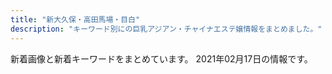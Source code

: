 ```yaml
---
title: "新大久保・高田馬場・目白"
description: "キーワード別にの巨乳アジアン・チャイナエステ嬢情報をまとめました。"
---
```


新着画像と新着キーワードをまとめています。
2021年02月17日の情報です。

<DmmAffiliateIns />
<KeywordTable
  shops={
    [
    {
        "station": "JR\u9ad8\u7530\u99ac\u5834\u99c5",
        "name": "Angel",
        "img_links": [
            "https://angel.abnavi.info/images/nbj3.jpg",
            "https://angel.abnavi.info/images/nbj1.jpg",
            "https://angel.abnavi.info/images/s_staff.jpg",
            "https://angel.abnavi.info/images/room4.jpg",
            "https://angel.abnavi.info/photos/sites/7/2020/07/2020073005202048.jpg",
            "https://angel.abnavi.info/photos/sites/7/2020/09/2020092301333424.jpg",
            "https://angel.abnavi.info/images/room2.jpg",
            "https://angel.abnavi.info/images/room3.jpg",
            "https://angel.abnavi.info/images/top.jpg",
            "https://angel.abnavi.info/photos/sites/7/2020/10/2020101305350920.jpg",
            "https://angel.abnavi.info/photos/sites/7/2020/07/2020073005201940.jpg",
            "https://angel.abnavi.info/images/end.png",
            "https://angel.abnavi.info/images/room1.jpg",
            "https://angel.abnavi.info/photos/sites/7/2020/11/2020110606371089.jpg",
            "https://angel.abnavi.info/photos/sites/7/2020/07/2020073006120917.jpg",
            "https://angel.abnavi.info/images/s_news.png",
            "https://angel.abnavi.info/images/news_bj3.jpg"
        ],
        "url": "https://angel.abnavi.info/",
        "keywords": {
            "86": 4,
            "87": 1,
            "C": 14,
            "D": 5,
            "85": 1
        }
    },
    {
        "url": "http://www.china-es.info/",
        "img_links": [
            "http://www.china-es.info/images/news.jpg",
            "http://www.china-es.info/images/mobile.jpg",
            "http://www.china-es.info/images/sys1.jpg",
            "http://www.china-es.info/img/ringo1.jpg",
            "http://www.china-es.info/img/nana2.jpg",
            "http://www.china-es.info/images/int2.jpg",
            "http://www.china-es.info/images/rec1.jpg",
            "http://www.china-es.info/images/menu/interior.jpg",
            "http://www.china-es.info/images/head.jpg",
            "http://www.china-es.info/images/int3.jpg",
            "http://www.china-es.info/images/top.jpg",
            "http://www.china-es.info/img/nana1.jpg",
            "http://www.china-es.info/images/sys3.jpg",
            "http://www.china-es.info/images/interior_t.jpg",
            "http://www.china-es.info/images/rec2.jpg",
            "http://www.china-es.info/images/menu/top.jpg",
            "http://www.china-es.info/images/staff_t.jpg",
            "http://www.china-es.info/images/int1.jpg",
            "http://www.china-es.info/images/int4.jpg",
            "http://www.china-es.info/img/hibiki1.jpg",
            "http://www.china-es.info/images/menu/staff.jpg",
            "http://www.china-es.info/images/sys2.jpg"
        ],
        "station": "JR\u9ad8\u7530\u99ac\u5834\u99c5\u65e9\u7a32\u7530\u53e3",
        "keywords": {},
        "name": "Honey At Home \u30cf\u30cb\u30fc\u30a2\u30c3\u30c8\u30db\u30fc\u30e0"
    },
    {
        "url": "http://www.harunoyume.com/",
        "name": "\u6625\u306e\u5922",
        "station": "JR\u65b0\u5927\u4e45\u4fdd\u99c5",
        "img_links": [
            "http://www.harunoyume.com/images/campaign.jpg",
            "http://www.harunoyume.com/images/service-image.jpg",
            "http://www.harunoyume.com/images/discount.jpg",
            "http://www.harunoyume.com/images/covergirl.jpg"
        ],
        "keywords": {}
    },
    {
        "station": "JR\u5927\u4e45\u4fdd\u99c5\u5357\u53e3",
        "img_links": [
            "http://milk.tyo.cm/photos/sites/72/2020/06/2020061206443832.jpg",
            "http://milk.tyo.cm/photos/sites/72/2020/06/2020061206444417.jpg",
            "http://milk.tyo.cm/images/sp_tit_pick.png",
            "http://milk.tyo.cm/photos/sites/72/2021/02/2021021003450576.jpg",
            "http://milk.tyo.cm/images/room1_l.jpg",
            "http://milk.tyo.cm/images/img_service01.jpg",
            "http://milk.tyo.cm/photos/sites/72/2021/02/2021020803213955.jpg",
            "http://milk.tyo.cm/images/room4_l.jpg",
            "http://milk.tyo.cm/images/link_nav01.png",
            "http://milk.tyo.cm/images/sp_nav01.png",
            "http://milk.tyo.cm/images/sp_header.jpg",
            "http://milk.tyo.cm/images/img_service04.jpg",
            "http://milk.tyo.cm/images/ico_headline.png",
            "http://milk.tyo.cm/images/re.png",
            "http://milk.tyo.cm/photos/sites/72/2020/11/202011100524008.jpg",
            "http://milk.tyo.cm/photos/sites/72/2021/02/2021020506250312.jpg",
            "http://milk.tyo.cm/images/tit_pick.png",
            "http://milk.tyo.cm/images/img_service03.jpg",
            "http://milk.tyo.cm/images/link_nav02.png",
            "http://milk.tyo.cm/images/koko_234x60.png",
            "http://milk.tyo.cm/images/sp_nav02.png",
            "http://milk.tyo.cm/images/bg_cont01.png",
            "http://milk.tyo.cm/images/tit_staff.png",
            "http://milk.tyo.cm/photos/sites/72/2021/01/2021012610102711.jpg",
            "http://milk.tyo.cm/images/room3_l.jpg",
            "http://milk.tyo.cm/photos/sites/72/2021/02/202102100345053.jpg",
            "http://milk.tyo.cm/images/link_nav05.png",
            "http://milk.tyo.cm/images/blog.jpg",
            "http://milk.tyo.cm/images/tit_service.png",
            "http://milk.tyo.cm/images/sp_nav03.png",
            "http://milk.tyo.cm/images/link_nav04.png",
            "http://milk.tyo.cm/images/link_nav03.png",
            "http://milk.tyo.cm/images/bg_cont03.png",
            "http://milk.tyo.cm/images/room2_l.jpg",
            "http://milk.tyo.cm/images/top.png",
            "http://milk.tyo.cm/images/com_tel.png",
            "http://milk.tyo.cm/images/img_service02.jpg"
        ],
        "keywords": {
            "D": 28,
            "84": 7,
            "85": 21,
            "C": 13,
            "87": 7,
            "90": 7,
            "E": 14
        },
        "name": "\u30df\u30eb\u30af",
        "url": "http://milk.tyo.cm/"
    },
    {
        "station": "\u65b0\u5927\u4e45\u4fdd\u99c5",
        "name": "Lui\uff5e\u30eb\u30a4\uff5e",
        "url": "http://www.e-candy.work/",
        "keywords": {},
        "img_links": [
            "http://www.e-candy.work/images/sys2.jpg",
            "http://www.e-candy.work/images/8.jpg",
            "http://www.e-candy.work/img/ai1.jpg",
            "http://www.e-candy.work/images/5.jpg",
            "http://www.e-candy.work/images/3.jpg",
            "http://www.e-candy.work/images/head.jpg",
            "http://www.e-candy.work/images/tel.jpg",
            "http://www.e-candy.work/images/newface.png",
            "http://www.e-candy.work/images/mobile.jpg",
            "http://www.e-candy.work/images/6.jpg",
            "http://www.e-candy.work/img/nana1.jpg",
            "http://www.e-candy.work/img/yui1.jpg",
            "http://www.e-candy.work/images/1.jpg",
            "http://www.e-candy.work/images/interior_t.png",
            "http://www.e-candy.work/img/rina1.jpg",
            "http://www.e-candy.work/images/7.jpg",
            "http://www.e-candy.work/images/sys1.jpg",
            "http://www.e-candy.work/images/int1.png",
            "http://www.e-candy.work/images/staff_t.png",
            "http://www.e-candy.work/images/info.png",
            "http://www.e-candy.work/images/s1.png",
            "http://www.e-candy.work/img/miki1.jpg",
            "http://www.e-candy.work/images/news.jpg",
            "http://www.e-candy.work/images/4.jpg",
            "http://www.e-candy.work/img/haruka1.jpg",
            "http://www.e-candy.work/images/int2.png",
            "http://www.e-candy.work/images/sys3.png",
            "http://www.e-candy.work/img/aya1.jpg"
        ]
    },
    {
        "url": "https://est-hana.com/",
        "station": "JR\u5927\u4e45\u4fdd\u99c5\u5317\u53e3",
        "img_links": [
            "https://est-hana.com/img/material/massap5.jpg",
            "https://est-hana.com/img/girl/list/s77_face.jpg",
            "https://est-hana.com/img/material/sys_course2_rev2.png",
            "https://est-hana.com/img/material/month.png",
            "https://est-hana.com/img/girl/main/s180_1.jpg",
            "https://est-hana.com/img/girl/list/s163_face.jpg",
            "https://est-hana.com/img/girl/list/sface189e9ae2d8752cd8b9474ebd62df9909f9b.jpg",
            "https://est-hana.com/img/girl/main/smain1991a8b144d9cbd006fc9dffdf23ad77de07.jpg",
            "https://est-hana.com/img/girl/list/s180_list.jpg",
            "https://est-hana.com/img/material/gm3_rollout.png",
            "https://est-hana.com/img/girl/pickup/topgirl20180526173824.png",
            "https://est-hana.com/img/girl/pickup/pickup20141227182613.jpeg",
            "https://est-hana.com/img/girl/list/sface19753ce52e0264e81a8a42e5d3c84dd833e.jpg",
            "https://est-hana.com/img/material/massap2.jpg",
            "https://est-hana.com/img/girl/thumb/s139_1.jpg",
            "https://est-hana.com/img/material/day.png",
            "https://est-hana.com/img/material/gm5_rollout.png",
            "https://est-hana.com/img/girl/pickup/topgirl20140510202547.png",
            "https://est-hana.com/img/material/systme_t1.png",
            "https://est-hana.com/img/girl/list/sface8365230fc40840a020ba3ed47600db4b4a.jpg",
            "https://est-hana.com/img/girl/thumb/smain110138adcf1cf026681bfa9a408199a21890.jpg",
            "https://est-hana.com/img/material/gm6_rollout.png",
            "https://est-hana.com/img/girl/thumb/smain1102404ef9fc79e2a0a04d64b621c22a0c77.jpg",
            "https://est-hana.com/img/girl/list/s86_list.jpg",
            "https://est-hana.com/img/girl/list/s88_face.jpg",
            "https://est-hana.com/img/girl/list/sface199a8b144d9cbd006fc9dffdf23ad77de07.jpg",
            "https://est-hana.com/img/girl/main/smain1931e3a7504f14e2050f14cb6782d72bb46c.jpg",
            "https://est-hana.com/img/girl/thumb/smain1913da4fa2da2e801312734721e1a44d8e19.jpg",
            "https://est-hana.com/img/girl/thumb/s88_1.jpg",
            "https://est-hana.com/img/girl/main/s163_1.jpg",
            "https://est-hana.com/img/material/top_t2_img_rev2.jpg",
            "https://est-hana.com/img/material/top_t6.png",
            "https://est-hana.com/img/girl/thumb/s86_1.jpg",
            "https://est-hana.com/img/material/click_tel_btn.png",
            "https://est-hana.com/img/material/d17.png",
            "https://est-hana.com/img/girl/pickup/pickup20180830201105.jpg",
            "https://est-hana.com/img/girl/list/s77_list.jpg",
            "https://est-hana.com/img/material/sframe2014.png",
            "https://est-hana.com/img/girl/main/s86_1.jpg",
            "https://est-hana.com/img/girl/list/slist19753ce52e0264e81a8a42e5d3c84dd833e.jpg",
            "https://est-hana.com/img/girl/pickup/pickup20180526173711.jpg",
            "https://est-hana.com/img/material/staffdetail_t1.png",
            "https://est-hana.com/img/material/photorenew4.jpg",
            "https://est-hana.com/img/girl/main/s139_1.jpg",
            "https://est-hana.com/img/girl/pickup/pickup20190528135649.jpg",
            "https://est-hana.com/img/girl/thumb/smain1912da4fa2da2e801312734721e1a44d8e19.jpg",
            "https://est-hana.com/img/material/massap4.jpg",
            "https://est-hana.com/img/girl/main/smain1891e9ae2d8752cd8b9474ebd62df9909f9b.jpg",
            "https://est-hana.com/img/girl/thumb/smain83265230fc40840a020ba3ed47600db4b4a.jpg",
            "https://est-hana.com/img/girl/list/s163_list.jpg",
            "https://est-hana.com/img/material/massap7.jpg",
            "https://est-hana.com/img/girl/list/slist110d5ce8a5906e2cdaf90af47c9395e0dff.jpg",
            "https://est-hana.com/img/girl/thumb/smain18725b09cd881b1f036f9f4970616c10b474.jpg",
            "https://est-hana.com/img/material/accsess_station.png",
            "https://est-hana.com/img/material/sys_option.png",
            "https://est-hana.com/img/girl/thumb/smain1931e3a7504f14e2050f14cb6782d72bb46c.jpg",
            "https://est-hana.com/img/girl/list/sface190e7f2a11706f93c08ab1eb76c57c0a501.jpg",
            "https://est-hana.com/img/material/photorenew3.jpg",
            "https://est-hana.com/img/material/top_t5.png",
            "https://est-hana.com/img/material/m2.png",
            "https://est-hana.com/img/girl/thumb/smain83165230fc40840a020ba3ed47600db4b4a.jpg",
            "https://est-hana.com/img/girl/pickup/pickup20190118192257.jpg",
            "https://est-hana.com/img/girl/list/slist199a8b144d9cbd006fc9dffdf23ad77de07.jpg",
            "https://est-hana.com/img/girl/list/s75_face.jpg",
            "https://est-hana.com/img/camp/camp20210201.png",
            "https://est-hana.com/img/material/hosi5.png",
            "https://est-hana.com/img/girl/thumb/smain1901e7f2a11706f93c08ab1eb76c57c0a501.jpg",
            "https://est-hana.com/img/girl/main/s75_1.jpg",
            "https://est-hana.com/img/material/gm2_rollout.png",
            "https://est-hana.com/img/girl/thumb/smain1871110bf62c88dcefca310cdc127f9b11f2.jpg",
            "https://est-hana.com/img/material/hosi4.png",
            "https://est-hana.com/img/material/detailwaku.png",
            "https://est-hana.com/img/material/w3.png",
            "https://est-hana.com/img/material/massa_t1.png",
            "https://est-hana.com/img/material/topflashimg1.jpg",
            "https://est-hana.com/img/material/photorenew5.jpg",
            "https://est-hana.com/img/girl/list/s75_list.jpg",
            "https://est-hana.com/img/girl/main/s173_1.jpg",
            "https://est-hana.com/img/girl/list/s139_face.jpg",
            "https://est-hana.com/img/girl/main/smain83165230fc40840a020ba3ed47600db4b4a.jpg",
            "https://est-hana.com/img/girl/pickup/pickup20191214162524.jpg",
            "https://est-hana.com/img/material/top_t2.png",
            "https://est-hana.com/img/material/top_twitter.png",
            "https://est-hana.com/img/girl/thumb/smain184149673a0eecbfdaab27d1a016ce6f4281.jpg",
            "https://est-hana.com/img/material/staff_t1.png",
            "https://est-hana.com/img/girl/thumb/smain1891e9ae2d8752cd8b9474ebd62df9909f9b.jpg",
            "https://est-hana.com/img/girl/main/smain184149673a0eecbfdaab27d1a016ce6f4281.jpg",
            "https://est-hana.com/img/whatnew/20200401_mask.jpg",
            "https://est-hana.com/img/girl/thumb/smain1991a8b144d9cbd006fc9dffdf23ad77de07.jpg",
            "https://est-hana.com/img/girl/thumb/smain184249673a0eecbfdaab27d1a016ce6f4281.jpg",
            "https://est-hana.com/img/girl/thumb/smain1911ec56c0d5cc68365ea11e2e52a40272d8.jpg",
            "https://est-hana.com/img/material/gm4_rollout.png",
            "https://est-hana.com/img/material/top_t4.png",
            "https://est-hana.com/img/material/sys_course3_rev1.png",
            "https://est-hana.com/img/girl/pickup/topgirl20190528141109.png",
            "https://est-hana.com/img/girl/pickup/topgirl20180908131653.png",
            "https://est-hana.com/img/girl/thumb/s75_1.jpg",
            "https://est-hana.com/img/girl/list/slist191ec56c0d5cc68365ea11e2e52a40272d8.jpg",
            "https://est-hana.com/img/girl/list/slist189e9ae2d8752cd8b9474ebd62df9909f9b.jpg",
            "https://est-hana.com/img/girl/main/smain1901e7f2a11706f93c08ab1eb76c57c0a501.jpg",
            "https://est-hana.com/img/girl/thumb/smain197153ce52e0264e81a8a42e5d3c84dd833e.jpg",
            "https://est-hana.com/img/material/infopanel.png",
            "https://est-hana.com/img/whatnew/20200304.jpg",
            "https://est-hana.com/img/girl/list/sface201dc74ab8dea78d771771d5fda7bccc989.jpg",
            "https://est-hana.com/img/material/photorenew1.jpg",
            "https://est-hana.com/img/girl/list/s88_list.jpg",
            "https://est-hana.com/img/material/massap3.jpg",
            "https://est-hana.com/img/girl/main/smain1871110bf62c88dcefca310cdc127f9b11f2.jpg",
            "https://est-hana.com/img/material/top_t3.png",
            "https://est-hana.com/img/girl/list/slist193a69a1a063a3159e298d18b691542266d.jpg",
            "https://est-hana.com/img/girl/thumb/smain193281777917c863b2cd265723b9cb5a3c32.jpg",
            "https://est-hana.com/img/material/staff_t1rev1.png",
            "https://est-hana.com/img/material/massap1.jpg",
            "https://est-hana.com/img/whatnew/20200401min60.jpg",
            "https://est-hana.com/img/girl/list/s180_face.jpg",
            "https://est-hana.com/img/girl/main/smain110138adcf1cf026681bfa9a408199a21890.jpg",
            "https://est-hana.com/img/girl/list/slist19053cc33bb85f739f63e84c2ae2c41c2eb.jpg",
            "https://est-hana.com/img/girl/list/slist8365230fc40840a020ba3ed47600db4b4a.jpg",
            "https://est-hana.com/img/girl/thumb/s173_2.jpg",
            "https://est-hana.com/img/girl/pickup/pickup20190121202926.jpg",
            "https://est-hana.com/img/girl/thumb/smain19725e2ed7efe2de621955e09d12295a13ee.jpg",
            "https://est-hana.com/img/girl/pickup/topgirl20140502225842.png",
            "https://est-hana.com/img/girl/main/smain197153ce52e0264e81a8a42e5d3c84dd833e.jpg",
            "https://est-hana.com/img/girl/pickup/pickup20191208191053.jpg",
            "https://est-hana.com/img/girl/list/s86_face.jpg",
            "https://est-hana.com/img/girl/list/slist2012ba9beda1a19f1ba57dcc87485d57321.jpg",
            "https://est-hana.com/img/girl/thumb/s163_1.jpg",
            "https://est-hana.com/img/material/photorenew2rev1.jpg",
            "https://est-hana.com/img/girl/pickup/pickup20190118192153.jpg",
            "https://est-hana.com/img/girl/main/smain1911ec56c0d5cc68365ea11e2e52a40272d8.jpg",
            "https://est-hana.com/img/girl/thumb/s180_1.jpg",
            "https://est-hana.com/img/material/gm1_rollout.png",
            "https://est-hana.com/img/girl/pickup/topgirl20161016054301.png",
            "https://est-hana.com/img/girl/pickup/pickup20190227121102.jpg",
            "https://est-hana.com/img/girl/pickup/topgirl20180308214256.png",
            "https://est-hana.com/img/material/massap6.jpg",
            "https://est-hana.com/img/girl/list/s173_list.jpg",
            "https://est-hana.com/img/girl/list/sface110404ef9fc79e2a0a04d64b621c22a0c77.jpg",
            "https://est-hana.com/img/material/age.png",
            "https://est-hana.com/img/material/sys_etc.png",
            "https://est-hana.com/img/material/sys_course1_rev2.png",
            "https://est-hana.com/img/material/returnbtn.png",
            "https://est-hana.com/img/girl/list/s139_list.jpg",
            "https://est-hana.com/img/girl/list/sface191ec56c0d5cc68365ea11e2e52a40272d8.jpg",
            "https://est-hana.com/img/girl/pickup/topgirl20141227182718.png",
            "https://est-hana.com/img/girl/list/slist18449673a0eecbfdaab27d1a016ce6f4281.jpg",
            "https://est-hana.com/img/girl/list/slist187110f9d5212fd19d8b8410ec6bff294e6.jpg",
            "https://est-hana.com/img/girl/main/s88_1.jpg",
            "https://est-hana.com/img/girl/list/sface18449673a0eecbfdaab27d1a016ce6f4281.jpg",
            "https://est-hana.com/img/girl/pickup/pickup20181218104555.jpg",
            "https://est-hana.com/img/girl/list/s173_face.jpg",
            "https://est-hana.com/img/material/accsess_picter2.jpg",
            "https://est-hana.com/img/girl/list/sface193e3a7504f14e2050f14cb6782d72bb46c.jpg",
            "https://est-hana.com/img/material/line1.png",
            "https://est-hana.com/img/girl/thumb/s173_1.jpg",
            "https://est-hana.com/img/material/systme_t2.png",
            "https://est-hana.com/img/girl/thumb/smain1902e7f2a11706f93c08ab1eb76c57c0a501.jpg",
            "https://est-hana.com/img/girl/list/sface187386757ea62d773ca58e2457fc23b8e13.jpg"
        ],
        "name": "\u82b1",
        "keywords": {
            "G": 1,
            "C": 40,
            "\u30c0\u30a4\u30ca\u30de\u30a4\u30c8": 1,
            "E": 4
        }
    },
    {
        "img_links": [
            "http://www.kity.work/images/3.jpg",
            "http://www.kity.work/img/aoi2.jpg",
            "http://www.kity.work/images/sys.jpg",
            "http://www.kity.work/images/ac2.jpg",
            "http://www.kity.work/staff/sara.jpg",
            "http://www.kity.work/images/int2.jpg",
            "http://www.kity.work/images/tel.jpg",
            "http://www.kity.work/img/yuka2.jpg",
            "http://www.kity.work/images/5.jpg",
            "http://www.kity.work/images/s1.png",
            "http://www.kity.work/img/minami2.jpg",
            "http://www.kity.work/images/interior_t.jpg",
            "http://www.kity.work/img/yuka1.jpg",
            "http://www.kity.work/images/2.jpg",
            "http://www.kity.work/images/news.jpg",
            "http://www.kity.work/staff/an.jpg",
            "http://www.kity.work/images/int1.jpg",
            "http://www.kity.work/images/1.jpg",
            "http://www.kity.work/img/minami1.jpg",
            "http://www.kity.work/images/head.jpg",
            "http://www.kity.work/img/an2.jpg",
            "http://www.kity.work/img/sara2.jpg",
            "http://www.kity.work/images/s1.jpg",
            "http://www.kity.work/img/an1.jpg",
            "http://www.kity.work/images/tg.jpg",
            "http://www.kity.work/staff/aoi.jpg",
            "http://www.kity.work/img/aoi1.jpg",
            "http://www.kity.work/images/s2.jpg",
            "http://www.kity.work/images/4.jpg",
            "http://www.kity.work/images/up.jpg",
            "http://www.kity.work/staff/yuka.jpg",
            "http://www.kity.work/images/staff_t.jpg",
            "http://www.kity.work/img/sara1.jpg",
            "http://www.kity.work/staff/minami.jpg"
        ],
        "station": "JR\u9ad8\u7530\u99ac\u5834\u99c5\u65e9\u7a32\u7530\u53e3",
        "name": "\u98a8\u96c5\u5802 \uff5e\u3075\u3046\u304c\u3069\u3046\uff5e",
        "url": "http://www.kity.work/",
        "keywords": {}
    },
    {
        "name": "\u7e01\u4e2d\u7e01\uff5e\u3048\u3093\u3061\u3085\u3046\u3048\u3093\uff5e",
        "img_links": [
            "http://www.enchuen.com/images/img_comimgsoon.jpg",
            "http://www.enchuen.com/images/ins_header.png",
            "http://www.enchuen.com/images/therapist_noa_s.jpg",
            "http://www.enchuen.com/images/mess_footer.png",
            "http://www.enchuen.com/images/h2_alliancegide2.png",
            "http://www.enchuen.com/images/btn_gnavi04_no.png",
            "http://www.enchuen.com/images/pickmessage01.png",
            "http://www.enchuen.com/images/top_slider3.jpg",
            "http://www.enchuen.com/images/tel_header.png",
            "http://www.enchuen.com/images/ban-tel.png",
            "http://www.enchuen.com/images/interior01_s.jpg",
            "http://www.enchuen.com/images/top_slider4.jpg",
            "http://www.enchuen.com/images/img_service05.png",
            "http://www.enchuen.com/images/h2_instagam.png",
            "http://www.enchuen.com/images/therapist_kaori_s.jpg",
            "http://www.enchuen.com/images/icon_chi.png",
            "http://www.enchuen.com/images/top_slider1.jpg",
            "http://www.enchuen.com/images/ins_footer.png",
            "http://www.enchuen.com/images/btn_gnavi05_no.png",
            "http://www.enchuen.com/images/h2_link01.png",
            "http://www.enchuen.com/images/therapist_noa.jpg",
            "http://www.enchuen.com/images/interior01.jpg",
            "http://www.enchuen.com/images/img_service02.png",
            "http://www.enchuen.com/images/q_qa.png",
            "http://www.enchuen.com/images/img_service07.png",
            "http://www.enchuen.com/images/img_service03.png",
            "http://www.enchuen.com/images/interior03.jpg",
            "http://www.enchuen.com/images/btn_gnavi01_no.png",
            "http://www.enchuen.com/images/img_service01.png",
            "http://www.enchuen.com/images/h2_alltherapist.png",
            "http://www.enchuen.com/images/a_qa.png",
            "http://www.enchuen.com/images/interior02_s.jpg",
            "http://www.enchuen.com/images/btn_gnavi03_no.png",
            "http://www.enchuen.com/images/interior04_s.jpg",
            "http://www.enchuen.com/images/btn_gnavi02_no.png",
            "http://www.enchuen.com/images/therapist_yume.jpg",
            "http://www.enchuen.com/images/mail_header.png",
            "http://www.enchuen.com/images/top_slider5.jpg",
            "http://www.enchuen.com/images/btn_gnavi06_no.png",
            "http://www.enchuen.com/images/tw_header.png",
            "http://www.enchuen.com/images/h2_information.png",
            "http://www.enchuen.com/images/therapist_kaori.jpg",
            "http://www.enchuen.com/images/img_slider01.png",
            "http://www.enchuen.com/images/pagetop.png",
            "http://www.enchuen.com/images/interior02.jpg",
            "http://www.enchuen.com/images/tw_footer.png",
            "http://www.enchuen.com/images/therapist_yume_s.jpg",
            "http://www.enchuen.com/images/therapist_yona.jpg",
            "http://www.enchuen.com/images/therapist_yona_s.jpg",
            "http://www.enchuen.com/images/h2_alliancegide.png",
            "http://www.enchuen.com/images/h2_contact.png",
            "http://www.enchuen.com/images/img_service06.png",
            "http://www.enchuen.com/images/top_slider2.jpg",
            "http://www.enchuen.com/images/interior03_s.jpg",
            "http://www.enchuen.com/images/top_slider6.jpg",
            "http://www.enchuen.com/images/interior04.jpg",
            "http://www.enchuen.com/images/img_slider03.png",
            "http://www.enchuen.com/images/h2_twitter.png",
            "http://www.enchuen.com/images/h2_servicecontents.png",
            "http://www.enchuen.com/images/img_slider02.png",
            "http://www.enchuen.com/images/h2_linkban.png",
            "http://www.enchuen.com/images/img_service04.png",
            "http://www.enchuen.com/images/h2_qa.png",
            "http://www.enchuen.com/images/img_aromaoil.png",
            "http://www.enchuen.com/images/icon_eng.png"
        ],
        "url": "http://www.enchuen.com/",
        "keywords": {
            "C": 4
        },
        "station": "JR\u65b0\u5927\u4e45\u4fdd\u99c5"
    },
    {
        "name": "Familiar\u30fb\u30d5\u30a1\u30df\u30ea\u30fc\u30a2",
        "img_links": [
            "http://familiar.tyo.cm/photos/sites/37/2019/12/2019120502264671.jpg",
            "http://familiar.tyo.cm/images/tel.png",
            "http://familiar.tyo.cm/photos/sites/37/2019/03/2019032406115440.jpg",
            "http://familiar.tyo.cm/photos/sites/37/2019/09/201909270657496.jpg",
            "http://familiar.tyo.cm/photos/sites/37/2019/06/2019061502562797.jpg",
            "http://familiar.tyo.cm/photos/sites/37/2019/03/2019031806471671.jpg",
            "http://familiar.tyo.cm/images/s_staff.jpg",
            "http://familiar.tyo.cm/photos/sites/37/2019/06/2019060406241084.jpg",
            "http://familiar.tyo.cm/photos/sites/37/2019/03/2019032406115451.jpg",
            "http://familiar.tyo.cm/photos/sites/37/2019/03/2019032406115446.jpg",
            "http://familiar.tyo.cm/photos/sites/37/2019/10/2019102502193826.jpg",
            "http://familiar.tyo.cm/photos/sites/37/2019/03/2019032406115598.jpg",
            "http://familiar.tyo.cm/photos/sites/37/2018/12/2018121903013346.jpg",
            "http://familiar.tyo.cm/images/s_link.jpg",
            "http://familiar.tyo.cm/photos/sites/37/2019/10/2019102408541458.jpg",
            "http://familiar.tyo.cm/photos/sites/37/2019/12/2019120401355046.jpg",
            "http://familiar.tyo.cm/photos/sites/37/2019/09/2019090503385014.jpg",
            "http://familiar.tyo.cm/photos/sites/37/2019/12/2019120401354873.jpg",
            "http://familiar.tyo.cm/images/top.png",
            "http://familiar.tyo.cm/photos/sites/37/2019/11/2019112902341792.jpg",
            "http://familiar.tyo.cm/images/s_news.jpg",
            "http://familiar.tyo.cm/photos/sites/37/2019/12/2019120401354980.jpg",
            "http://familiar.tyo.cm/photos/sites/37/2019/03/2019032406115312.jpg",
            "http://familiar.tyo.cm/photos/sites/37/2019/11/2019110802115992.jpg",
            "http://familiar.tyo.cm/photos/sites/37/2019/10/2019102502193551.jpg",
            "http://familiar.tyo.cm/photos/sites/37/2018/12/2018121903022968.jpg",
            "http://familiar.tyo.cm/images/mobile.jpg",
            "http://familiar.tyo.cm/photos/sites/37/2019/12/201912130833132.jpg",
            "http://familiar.tyo.cm/photos/sites/37/2019/03/2019032406115311.jpg",
            "http://familiar.tyo.cm/photos/sites/37/2019/06/2019062210030384.jpg",
            "http://familiar.tyo.cm/photos/sites/37/2019/06/2019061502562798.jpg",
            "http://familiar.tyo.cm/photos/sites/37/2019/12/2019120502265383.jpg",
            "http://familiar.tyo.cm/photos/sites/37/2019/06/2019060406161857.jpg",
            "http://familiar.tyo.cm/photos/sites/37/2019/06/201906040617136.jpg",
            "http://familiar.tyo.cm/photos/sites/37/2019/11/2019112002511160.jpg",
            "http://familiar.tyo.cm/photos/sites/37/2019/03/2019032406115491.jpg",
            "http://familiar.tyo.cm/images/1.png",
            "http://familiar.tyo.cm/photos/sites/37/2019/06/2019061502562745.jpg",
            "http://familiar.tyo.cm/photos/sites/37/2019/10/2019100304481325.jpg"
        ],
        "url": "http://familiar.tyo.cm/",
        "keywords": {
            "88": 27,
            "E": 36,
            "87": 72,
            "86": 94,
            "85": 18,
            "D": 182,
            "C": 2,
            "83": 9
        },
        "station": "JR\u65b0\u5927\u4e45\u4fdd\u99c5"
    },
    {
        "keywords": {
            "C": 35
        },
        "img_links": [
            "http://aes-salon.com/img/ttl_staff.png",
            "http://aes-salon.com/scdl/staff/10631mb.jpg",
            "http://aes-salon.com/scdl/staff/10681mb.jpg",
            "http://aes-salon.com/scdl/staff/10083.jpg",
            "http://aes-salon.com/scdl/staff/10091.jpg",
            "http://aes-salon.com/scdl/staff/10462.jpg",
            "http://aes-salon.com/scdl/staff/10681.jpg",
            "http://aes-salon.com/scdl/staff/10501.jpg",
            "http://aes-salon.com/scdl/staff/10591.jpg",
            "http://aes-salon.com/scdl/staff/10471mb.jpg",
            "http://aes-salon.com/scdl/staff/10292.jpg",
            "http://aes-salon.com/scdl/staff/10501mb.jpg",
            "http://aes-salon.com/scdl/staff/10621mb.jpg",
            "http://aes-salon.com/scdl/staff/10081mb.jpg",
            "http://aes-salon.com/scdl/staff/10122.jpg",
            "http://aes-salon.com/scdl/staff/10571mb.jpg",
            "http://aes-salon.com/scdl/staff/10341mb.jpg",
            "http://aes-salon.com/scdl/staff/10121.jpg",
            "http://aes-salon.com/scdl/staff/10092.jpg",
            "http://aes-salon.com/scdl/staff/10511.jpg",
            "http://aes-salon.com/scdl/staff/10693.jpg",
            "http://aes-salon.com/scdl/staff/10621.jpg",
            "http://aes-salon.com/pic/head.jpg",
            "http://aes-salon.com/img/access/road1.jpg",
            "http://aes-salon.com/img/ttl_sister.png",
            "http://aes-salon.com/scdl/staff/10631.jpg",
            "http://aes-salon.com/scdl/staff/10081.jpg",
            "http://aes-salon.com/scdl/staff/10342.jpg",
            "http://aes-salon.com/scdl/staff/10511mb.jpg",
            "http://aes-salon.com/scdl/staff/10661.jpg",
            "http://aes-salon.com/scdl/staff/10461.jpg",
            "http://aes-salon.com/scdl/staff/10472.jpg",
            "http://aes-salon.com/img/ttl_att.png",
            "http://aes-salon.com/scdl/staff/10601.jpg",
            "http://aes-salon.com/scdl/staff/10121mb.jpg",
            "http://aes-salon.com/scdl/staff/10411mb.jpg",
            "http://aes-salon.com/scdl/staff/10471.jpg",
            "http://aes-salon.com/scdl/staff/10661mb.jpg",
            "http://aes-salon.com/scdl/staff/10461mb.jpg",
            "http://aes-salon.com/scdl/staff/10561mb.jpg",
            "http://aes-salon.com/pic/top2.jpg",
            "http://aes-salon.com/scdl/staff/10441.jpg",
            "http://aes-salon.com/img/ttl_attbnr.jpg",
            "http://aes-salon.com/scdl/staff/10671.jpg",
            "http://aes-salon.com/scdl/staff/10291mb.jpg",
            "http://aes-salon.com/img/ttl_nouka.jpg",
            "http://aes-salon.com/img/access/road3.jpg",
            "http://aes-salon.com/scdl/staff/10091mb.jpg",
            "http://aes-salon.com/scdl/staff/10602.jpg",
            "http://aes-salon.com/scdl/staff/10671mb.jpg",
            "http://aes-salon.com/scdl/staff/10351.jpg",
            "http://aes-salon.com/img/access/road4.jpg",
            "http://aes-salon.com/img/ttl_mobile.jpg",
            "http://aes-salon.com/scdl/staff/10411.jpg",
            "http://aes-salon.com/scdl/staff/10651mb.jpg",
            "http://aes-salon.com/scdl/staff/10412.jpg",
            "http://aes-salon.com/scdl/staff/10692.jpg",
            "http://aes-salon.com/scdl/staff/10691.jpg",
            "http://aes-salon.com/scdl/staff/10641.jpg",
            "http://aes-salon.com/scdl/staff/10563.jpg",
            "http://aes-salon.com/img/ttl_bekan.jpg",
            "http://aes-salon.com/scdl/staff/10571.jpg",
            "http://aes-salon.com/scdl/staff/10291.jpg",
            "http://aes-salon.com/scdl/staff/10591mb.jpg",
            "http://aes-salon.com/scdl/staff/10694.jpg",
            "http://aes-salon.com/scdl/staff/10691mb.jpg",
            "http://aes-salon.com/scdl/staff/10641mb.jpg",
            "http://aes-salon.com/scdl/staff/10561.jpg",
            "http://aes-salon.com/scdl/staff/10562.jpg",
            "http://aes-salon.com/scdl/staff/10341.jpg",
            "http://aes-salon.com/pic/top1.jpg",
            "http://aes-salon.com/img/access/roaddm.png",
            "http://aes-salon.com/scdl/staff/10651.jpg",
            "http://aes-salon.com/scdl/staff/10441mb.jpg",
            "http://aes-salon.com/img/system/campaign.jpg",
            "http://aes-salon.com/scdl/staff/10082.jpg",
            "http://aes-salon.com/img/access/road2.jpg",
            "http://aes-salon.com/scdl/staff/10502.jpg",
            "http://aes-salon.com/scdl/staff/10592.jpg",
            "http://aes-salon.com/i/files/homeimg.jpg",
            "http://aes-salon.com/scdl/staff/10351mb.jpg",
            "http://aes-salon.com/scdl/staff/10601mb.jpg"
        ],
        "name": "Lovely Heart",
        "station": "JR\u5927\u4e45\u4fdd\u99c5\u5317\u53e3",
        "url": "http://aes-salon.com/"
    },
    {
        "keywords": {},
        "img_links": [
            "http://kobo.mssg.jp/images/staff_4.jpg",
            "http://kobo.mssg.jp/layer/images/top/top_03.jpg",
            "http://kobo.mssg.jp/layer/images/top/top_01.jpg",
            "http://kobo.mssg.jp/layer/images/top/top_04.jpg",
            "http://kobo.mssg.jp/images/1.jpg",
            "http://kobo.mssg.jp/images/info.png",
            "http://kobo.mssg.jp/layer/images/top/top_06.jpg",
            "http://kobo.mssg.jp/images/staff_8.jpg",
            "http://kobo.mssg.jp/images/top1.jpg",
            "http://kobo.mssg.jp/images/staff_9b.jpg",
            "http://kobo.mssg.jp/images/staff_bj1.png",
            "http://kobo.mssg.jp/layer/images/top/top_08.png",
            "http://kobo.mssg.jp/images/wenzi-staff.png",
            "http://kobo.mssg.jp/images/staff_5.jpg",
            "http://kobo.mssg.jp/images/staff_10a.jpg",
            "http://kobo.mssg.jp/layer/images/top/top_05.jpg",
            "http://kobo.mssg.jp/layer/images/top.jpg",
            "http://kobo.mssg.jp/images/staff_bj4.png",
            "http://kobo.mssg.jp/images/staff_8a.jpg",
            "http://kobo.mssg.jp/images/top2.jpg",
            "http://kobo.mssg.jp/images/staff_9a.jpg",
            "http://kobo.mssg.jp/images/s_info.png",
            "http://kobo.mssg.jp/images/staff_2b.jpg",
            "http://kobo.mssg.jp/images/staff_2a.jpg",
            "http://kobo.mssg.jp/layer/images/top/top_02.jpg"
        ],
        "name": "\u6c34\u8272-\u30df\u30ba\u30a4\u30ed-",
        "url": "http://kobo.mssg.jp/",
        "station": "JR\u5927\u4e45\u4fdd\u99c5\u5317\u53e3"
    },
    {
        "station": "JR\u9ad8\u7530\u99ac\u5834\u99c5\u65e9\u7a32\u7530\u53e3",
        "img_links": [
            "http://www.y-rlx.site/images/index_13.jpg",
            "http://www.y-rlx.site/images/upload/thumb/e47d8394208727d5.jpg",
            "http://y-rlx.site/images/index_04.jpg",
            "http://www.y-rlx.site/images/upload/thumb/c69d7050fbdbb36f.jpg",
            "http://www.y-rlx.site/girl/02.jpg",
            "http://www.y-rlx.site/images/upload/thumb/e8190e2180eba7c5.jpg",
            "http://www.y-rlx.site/images/index_04.jpg",
            "http://www.y-rlx.site/girl/03.jpg",
            "http://www.y-rlx.site/images/index_15.jpg",
            "http://www.y-rlx.site/images/index_09.jpg",
            "http://www.y-rlx.site/images/index_05.jpg",
            "http://www.y-rlx.site/images/upload/thumb/02b4e6896e30ae85.jpg",
            "http://www.y-rlx.site/images/index_20.jpg",
            "http://www.y-rlx.site/images/index_06.jpg",
            "http://www.y-rlx.site/images/index_07.jpg",
            "http://www.y-rlx.site/images/index_01.jpg",
            "http://www.y-rlx.site/girl/01.jpg",
            "http://www.y-rlx.site/images/index_19.jpg",
            "http://www.y-rlx.site/images/index_02.jpg",
            "http://www.y-rlx.site/images/rec_09.jpg",
            "http://www.y-rlx.site/images/rec.jpg",
            "http://www.y-rlx.site/images/info.jpg",
            "http://www.y-rlx.site/images/index_08.jpg",
            "http://www.y-rlx.site/girl/04.jpg",
            "http://www.y-rlx.site/images/upload/thumb/09ac55d22a602603.jpg",
            "http://www.y-rlx.site/images/card.jpg",
            "http://www.y-rlx.site/girl/05.jpg",
            "http://www.y-rlx.site/images/upload/thumb/ed8b0cbb7323414a.jpg",
            "http://www.y-rlx.site/images/index_03.jpg",
            "http://www.y-rlx.site/images/index_10.jpg",
            "http://www.y-rlx.site/images/upload/thumb/0fba3207fb3c4467.jpg",
            "http://y-rlx.site/images/index_07.jpg",
            "http://www.y-rlx.site/images/upload/thumb/e0a26e58e17a1416.jpg",
            "http://www.y-rlx.site/images/upload/thumb/90f9ae2f9ed02731.jpg",
            "http://www.y-rlx.site/images/index_11.jpg",
            "http://www.y-rlx.site/images/info_09.jpg",
            "http://www.y-rlx.site/images/index_18.jpg",
            "http://www.y-rlx.site/images/upload/thumb/2c7fdde9ad97892b.jpg",
            "http://www.y-rlx.site/images/staff_09.jpg",
            "http://www.y-rlx.site/images/upload/thumb/55cf68e3bb41cd32.jpg"
        ],
        "url": "http://www.y-rlx.site/",
        "keywords": {
            "D": 1,
            "88": 2,
            "87": 4,
            "C": 5
        },
        "name": "\u60a0\u30a8\u30b9\u30c6"
    },
    {
        "url": "http://p-aroma.work/",
        "img_links": [
            "http://p-aroma.work/images/interior_t.png",
            "http://p-aroma.work/staff/mayu.jpg",
            "http://p-aroma.work/staff/ayaka.jpg",
            "http://p-aroma.work/images/news.jpg",
            "http://p-aroma.work/staff/kasumi.jpg",
            "http://p-aroma.work/images/tel.jpg",
            "http://p-aroma.work/images/6.jpg",
            "http://p-aroma.work/img/ayaka1.png",
            "http://p-aroma.work/images/2.jpg",
            "http://p-aroma.work/images/int2.png",
            "http://p-aroma.work/staff/mirai.jpg",
            "http://p-aroma.work/img/kasumi1.png",
            "http://p-aroma.work/images/3.jpg",
            "http://p-aroma.work/img/mayu1.png",
            "http://p-aroma.work/staff/rina.jpg",
            "http://p-aroma.work/images/staff_t.png",
            "http://p-aroma.work/images/4.jpg",
            "http://p-aroma.work/images/sys.png",
            "http://p-aroma.work/images/s1.png",
            "http://p-aroma.work/images/int1.png",
            "http://p-aroma.work/images/s2.jpg",
            "http://p-aroma.work/images/mobile.jpg",
            "http://p-aroma.work/images/1.jpg",
            "http://p-aroma.work/images/head.jpg",
            "http://p-aroma.work/img/mirai1.png",
            "http://p-aroma.work/images/s1.jpg",
            "http://p-aroma.work/img/rina1.png"
        ],
        "keywords": {},
        "name": "\u7652\u3057\u306e\u51fa\u4f1a\u3044",
        "station": "JR\u5927\u4e45\u4fdd\u99c5\u5317\u53e3"
    },
    {
        "name": "Lovely Heart \u5927\u4e45\u4fdd\u5225\u9928",
        "station": "JR\u5927\u4e45\u4fdd\u99c5\u5317\u53e3",
        "url": "http://aes-treat.com/",
        "img_links": [
            "http://aes-treat.com/pic/head.jpg",
            "http://aes-treat.com/scdl/staff/10981.jpg",
            "http://aes-treat.com/scdl/staff/10771.jpg",
            "http://aes-treat.com/pic/top1.jpg",
            "http://aes-treat.com/scdl/staff/10841.jpg",
            "http://aes-treat.com/scdl/staff/10861mb.jpg",
            "http://aes-treat.com/scdl/staff/10901.jpg",
            "http://aes-treat.com/scdl/staff/11162.jpg",
            "http://aes-treat.com/scdl/staff/11091.jpg",
            "http://aes-treat.com/scdl/staff/11091mb.jpg",
            "http://aes-treat.com/scdl/staff/11171.jpg",
            "http://aes-treat.com/img/ttl_att.png",
            "http://aes-treat.com/scdl/staff/11151.jpg",
            "http://aes-treat.com/scdl/staff/10972.jpg",
            "http://aes-treat.com/scdl/staff/10721.jpg",
            "http://aes-treat.com/scdl/staff/11131.jpg",
            "http://aes-treat.com/scdl/staff/11101mb.jpg",
            "http://aes-treat.com/scdl/staff/11051.jpg",
            "http://aes-treat.com/scdl/staff/10171mb.jpg",
            "http://aes-treat.com/scdl/staff/10811.jpg",
            "http://aes-treat.com/scdl/staff/10681.jpg",
            "http://aes-treat.com/scdl/staff/10841mb.jpg",
            "http://aes-treat.com/scdl/staff/10941.jpg",
            "http://aes-treat.com/scdl/staff/10981mb.jpg",
            "http://aes-treat.com/scdl/staff/10971mb.jpg",
            "http://aes-treat.com/scdl/staff/10681mb.jpg",
            "http://aes-treat.com/scdl/staff/11051mb.jpg",
            "http://aes-treat.com/scdl/staff/11041mb.jpg",
            "http://aes-treat.com/scdl/staff/11111.jpg",
            "http://aes-treat.com/scdl/staff/10891.jpg",
            "http://aes-treat.com/scdl/staff/10842.jpg",
            "http://aes-treat.com/img/ttl_staff.png",
            "http://aes-treat.com/scdl/staff/10902.jpg",
            "http://aes-treat.com/scdl/staff/11131mb.jpg",
            "http://aes-treat.com/scdl/staff/10901mb.jpg",
            "http://aes-treat.com/scdl/staff/10651mb.jpg",
            "http://aes-treat.com/pic/top2.jpg",
            "http://aes-treat.com/scdl/staff/10941mb.jpg",
            "http://aes-treat.com/img/ttl_sister.png",
            "http://aes-treat.com/img/system/campaign.jpg",
            "http://aes-treat.com/scdl/staff/10861.jpg",
            "http://aes-treat.com/scdl/staff/11171mb.jpg",
            "http://aes-treat.com/scdl/staff/11161mb.jpg",
            "http://aes-treat.com/scdl/staff/10771mb.jpg",
            "http://aes-treat.com/i/files/homeimg.jpg",
            "http://aes-treat.com/scdl/staff/11121.jpg",
            "http://aes-treat.com/scdl/staff/11161.jpg",
            "http://aes-treat.com/scdl/staff/10721mb.jpg",
            "http://aes-treat.com/scdl/staff/11041.jpg",
            "http://aes-treat.com/scdl/staff/10811mb.jpg",
            "http://aes-treat.com/scdl/staff/11151mb.jpg",
            "http://aes-treat.com/img/ttl_mobile.jpg",
            "http://aes-treat.com/img/ttl_attbnr.jpg",
            "http://aes-treat.com/scdl/staff/10171.jpg",
            "http://aes-treat.com/scdl/staff/11081.jpg",
            "http://aes-treat.com/scdl/staff/11101.jpg",
            "http://aes-treat.com/img/ttl_nouka.jpg",
            "http://aes-treat.com/scdl/staff/10891mb.jpg",
            "http://aes-treat.com/scdl/staff/11121mb.jpg",
            "http://aes-treat.com/scdl/staff/10651.jpg",
            "http://aes-treat.com/scdl/staff/10971.jpg",
            "http://aes-treat.com/scdl/staff/11081mb.jpg",
            "http://aes-treat.com/scdl/staff/11111mb.jpg"
        ],
        "keywords": {
            "C": 35
        }
    },
    {
        "url": "http://www.aromaonly1.com/",
        "keywords": {
            "86": 5,
            "D": 4,
            "C": 3,
            "E": 2,
            "88": 4
        },
        "station": "JR\u9ad8\u7530\u99ac\u5834\u99c5",
        "img_links": [
            "http://www.aromaonly1.com/uploads/305e7816c9390b899011ef6e82855b7d.jpg",
            "http://www.aromaonly1.com/images/index_06.jpg",
            "http://www.aromaonly1.com/images/index_15.jpg",
            "http://www.aromaonly1.com/images/index_19.jpg",
            "http://www.aromaonly1.com/uploads/56e94a67d1aa4ea89d5f2064a387ab96.jpg",
            "http://www.aromaonly1.com/uploads/822de08541e5f0a03b8fdd99ac777097.jpg",
            "http://www.aromaonly1.com/uploads/6d6161355034da26e622af1b5469296f.jpg",
            "http://www.aromaonly1.com/uploads/0d74a4af5e268e3562daa56048c13906.jpg",
            "http://www.aromaonly1.com/uploads/b43afdf6c0db7020b472f89b05664984.jpg",
            "http://www.aromaonly1.com/uploads/269045fb02ee17a03b99afcdabc449fa.jpg",
            "http://www.aromaonly1.com/images/index_18.jpg",
            "http://www.aromaonly1.com/images/index_20.jpg",
            "http://www.aromaonly1.com/images/girls_10.jpg",
            "http://www.aromaonly1.com/images/index_02.jpg",
            "http://www.aromaonly1.com/uploads/e01fa669285bc99ba782abfd90a08bb2.jpg",
            "http://www.aromaonly1.com/images/index_16.jpg",
            "http://www.aromaonly1.com/images/index_07.jpg",
            "http://www.aromaonly1.com/images/index_14.jpg",
            "http://www.aromaonly1.com/uploads/ac75f516de3602f2ed5de1d9e2383a35.jpg",
            "http://www.aromaonly1.com/uploads/33c6d79a06e306e309deefd74daa5ef6.jpg",
            "http://www.aromaonly1.com/images/index_03.jpg",
            "http://www.aromaonly1.com/uploads/18799c1985ca7d1cd026808323ec51c2.jpg",
            "http://www.aromaonly1.com/images/service_11.jpg",
            "http://www.aromaonly1.com/uploads/66dc68de1f9c001b6f15d52303314efc.jpg",
            "http://www.aromaonly1.com/uploads/8e9e8b4d89b256773f17dff61368328c.jpg",
            "http://www.aromaonly1.com/images/index_01.jpg",
            "http://www.aromaonly1.com/images/index_08.jpg",
            "http://www.aromaonly1.com/images/link_10.jpg",
            "http://www.aromaonly1.com/images/interior_10.jpg",
            "http://www.aromaonly1.com/uploads/2f5941103973429d3981087968a845a3.jpg",
            "http://www.aromaonly1.com/images/aromaonly1_468x60.png",
            "http://www.aromaonly1.com/uploads/c24b4a66b959c50d941c227e2167e47a.jpg",
            "http://www.aromaonly1.com/uploads/015cba9c432d730d26583fe998534fa6.jpg",
            "http://www.aromaonly1.com/images/index_12.jpg",
            "http://www.aromaonly1.com/images/service_10.jpg",
            "http://www.aromaonly1.com/images/index_17.jpg",
            "http://www.aromaonly1.com/images/fanhui.png",
            "http://www.aromaonly1.com/my_work/images/pic1.png",
            "http://www.aromaonly1.com/uploads/5f4083d49285cbe64774b1bd70e86150.jpg",
            "http://www.aromaonly1.com/uploads/3e6ede4dd71b9611bfc0fc01fff82057.jpg",
            "http://www.aromaonly1.com/images/index_04.jpg",
            "http://www.aromaonly1.com/images/index_05.jpg",
            "http://www.aromaonly1.com/images/index_11.jpg",
            "http://www.aromaonly1.com/images/index_21.jpg",
            "http://www.aromaonly1.com/uploads/a4bfacdc272e1f3c3ee9884036dbf094.jpg"
        ],
        "name": "NEW ONLY ONE"
    },
    {
        "name": "RAN\uff5e\u30e9\u30f3\uff5e",
        "keywords": {},
        "url": "http://esthe.top/",
        "station": "JR\u9ad8\u7530\u99ac\u5834\u99c5\u6771\u53e3",
        "img_links": [
            "http://esthe.top/images/staff_images/staff_09a.jpg",
            "http://esthe.top/images/staff_images/staff_01a.jpg",
            "http://esthe.top/images/an_2_05.jpg",
            "http://esthe.top/images/an_2_06.jpg",
            "http://esthe.top/images/an_2_07.jpg",
            "http://esthe.top/images/an_1_04.jpg",
            "http://esthe.top/images/room_images/gallery-04.jpg",
            "http://esthe.top/images/demo/slider/images/slide2.png",
            "http://esthe.top/images/staff_images/staff_01b.jpg",
            "http://esthe.top/images/demo/slider/images/slide4.png",
            "http://esthe.top/images/demo/slider/tooltips/slide4.png",
            "http://esthe.top/images/QRcode.jpg",
            "http://esthe.top/images/room_images/gallery-06.jpg",
            "http://esthe.top/images/demo/slider/tooltips/slide1.png",
            "http://esthe.top/images/demo/slider/images/slide3.png",
            "http://esthe.top/images/room_images/gallery-01.jpg",
            "http://esthe.top/images/an_1_06.jpg",
            "http://esthe.top/images/room_images/index-02.jpg",
            "http://esthe.top/images/demo/slider/images/slide5.png",
            "http://esthe.top/images/an_1_07.jpg",
            "http://esthe.top/images/an_1_05.jpg",
            "http://esthe.top/images/room_images/gallery-02.jpg",
            "http://esthe.top/images/staff_images/staff_04b.jpg",
            "http://esthe.top/images/demo/slider/tooltips/slide5.png",
            "http://esthe.top/images/staff_images/staff_07b.jpg",
            "http://esthe.top/images/acs_ima/access-04.jpg",
            "http://esthe.top/images/an_2_04.jpg",
            "http://esthe.top/images/an_2_02.jpg",
            "http://esthe.top/images/acs_ima/access-03.jpg",
            "http://esthe.top/images/staff_images/staff_010b.jpg",
            "http://esthe.top/images/Bottom_02.jpg",
            "http://esthe.top/images/an_1_02.jpg",
            "http://esthe.top/images/an_1_03.jpg",
            "http://esthe.top/images/room_images/index-01.jpg",
            "http://esthe.top/images/an_2_03.jpg",
            "http://esthe.top/images/acs_ima/access-01.jpg",
            "http://esthe.top/images/room_images/gallery-03.jpg",
            "http://esthe.top/images/staff_images/staff_07a.jpg",
            "http://esthe.top/images/Bottom_01.jpg",
            "http://esthe.top/images/room_images/gallery-05.jpg",
            "http://esthe.top/images/staff_images/staff_09b.jpg",
            "http://esthe.top/images/acs_ima/access-02.jpg",
            "http://esthe.top/images/demo/slider/tooltips/slide2.png",
            "http://esthe.top/images/demo/slider/tooltips/slide3.png",
            "http://esthe.top/images/staff_images/staff_04a.jpg",
            "http://esthe.top/images/demo/slider/images/slide1.png",
            "http://esthe.top/images/staff_images/staff_010a.jpg"
        ]
    },
    {
        "name": "COCORO",
        "url": "https://www.cocoro556.in/",
        "img_links": [
            "https://www.cocoro556.in/img/girl/list/slist16322954962968a79edd4eae79b844b9988.jpg",
            "https://www.cocoro556.in/img/material/p6_t1.png",
            "https://www.cocoro556.in/img/girl/thumb/smain1493773ceed1a7cd35919e9c6866285fb943.jpg",
            "https://www.cocoro556.in/img/material/gm5_rollout.png",
            "https://www.cocoro556.in/img/material/photost3rev1.png",
            "https://www.cocoro556.in/img/material/pd_st3.png",
            "https://www.cocoro556.in/img/material/photost1.png",
            "https://www.cocoro556.in/img/girl/thumb/smain1491773ceed1a7cd35919e9c6866285fb943.jpg",
            "https://www.cocoro556.in/img/material/p6_t3.png",
            "https://www.cocoro556.in/img/material/pd_number.png",
            "https://www.cocoro556.in/img/girl/thumb/smain1421b75436b0012f83588e08b8d8eb48c8c2.jpg",
            "https://www.cocoro556.in/img/girl/list/slist146f806d031a1244ccfaa8b4d307f6ef6d7.jpg",
            "https://www.cocoro556.in/img/material/noimg_b.jpg",
            "https://www.cocoro556.in/img/material/gm2_rollout.png",
            "https://www.cocoro556.in/img/girl/main/smain1541a1f8e548a2959236fdd0e7abcde80ac7.jpg",
            "https://www.cocoro556.in/img/material/mobilesite.png",
            "https://www.cocoro556.in/img/girl/thumb/smain14922dea5bdda380e76839c012ab24bd9f82.jpg",
            "https://www.cocoro556.in/img/girl/list/slist15565c84cfd25159bbfcf85c63899ef5f53.jpg",
            "https://www.cocoro556.in/img/girl/main/smain126142f85375ac3eb532582567360874d2d6.jpg",
            "https://www.cocoro556.in/img/material/gm5_rollover.png",
            "https://www.cocoro556.in/img/girl/thumb/smain126332fd72809eba38056753c1720b05d8d5.jpg",
            "https://www.cocoro556.in/img/girl/list/slist12642f85375ac3eb532582567360874d2d6.jpg",
            "https://www.cocoro556.in/img/material/gm2_rollover.png",
            "https://www.cocoro556.in/img/girl/list/slist149773ceed1a7cd35919e9c6866285fb943.jpg",
            "https://www.cocoro556.in/img/material/photost5.png",
            "https://www.cocoro556.in/img/material/gm6_rollout.png",
            "https://www.cocoro556.in/img/girl/thumb/smain126142f85375ac3eb532582567360874d2d6.jpg",
            "https://www.cocoro556.in/img/material/p6_t2.png",
            "https://www.cocoro556.in/img/whatnew/cocoro2021.png",
            "https://www.cocoro556.in/img/material/p2_t2_subt5.png",
            "https://www.cocoro556.in/img/girl/list/slist154a1f8e548a2959236fdd0e7abcde80ac7.jpg",
            "https://www.cocoro556.in/img/girl/thumb/smain1542a1f8e548a2959236fdd0e7abcde80ac7.jpg",
            "https://www.cocoro556.in/img/girl/main/smain163122954962968a79edd4eae79b844b9988.jpg",
            "https://www.cocoro556.in/img/girl/thumb/smain1443346e3df3ff1cef1386c89c6ba9e9f72e.jpg",
            "https://www.cocoro556.in/img/material/p6_t3_subt1.png",
            "https://www.cocoro556.in/img/girl/thumb/smain14634879628e490d1ecf1cd7a9d727569f95.jpg",
            "https://www.cocoro556.in/img/material/photost2rev1.png",
            "https://www.cocoro556.in/img/girl/thumb/smain1462f806d031a1244ccfaa8b4d307f6ef6d7.jpg",
            "https://www.cocoro556.in/img/material/top_t1.png",
            "https://www.cocoro556.in/img/girl/list/slist142b75436b0012f83588e08b8d8eb48c8c2.jpg",
            "https://www.cocoro556.in/img/material/pageheaderimg4.jpg",
            "https://www.cocoro556.in/img/material/photost6.png",
            "https://www.cocoro556.in/img/girl/thumb/smain1543ab2e0ee9f9fde8103e9fe80e33b07761.jpg",
            "https://www.cocoro556.in/img/girl/list/slist144346e3df3ff1cef1386c89c6ba9e9f72e.jpg",
            "https://www.cocoro556.in/img/girl/thumb/smain163122954962968a79edd4eae79b844b9988.jpg",
            "https://www.cocoro556.in/img/material/p2_t2.png",
            "https://www.cocoro556.in/img/material/top_t3_subt1.png",
            "https://www.cocoro556.in/img/girl/main/smain1491773ceed1a7cd35919e9c6866285fb943.jpg",
            "https://www.cocoro556.in/img/girl/main/smain155128648a02b629a70c40bc424b9302c3e1.jpg",
            "https://www.cocoro556.in/img/material/p2_t2_subt2.png",
            "https://www.cocoro556.in/img/girl/thumb/smain1461f806d031a1244ccfaa8b4d307f6ef6d7.jpg",
            "https://www.cocoro556.in/img/material/pageheaderimg2.jpg",
            "https://www.cocoro556.in/img/material/p6_t2_subt1.png",
            "https://www.cocoro556.in/img/girl/thumb/smain126242f85375ac3eb532582567360874d2d6.jpg",
            "https://www.cocoro556.in/img/girl/thumb/smain1422b75436b0012f83588e08b8d8eb48c8c2.jpg",
            "https://www.cocoro556.in/img/girl/thumb/smain155128648a02b629a70c40bc424b9302c3e1.jpg",
            "https://www.cocoro556.in/img/girl/thumb/smain1423ae12bc52cc115b3190fbe6a84a8ffa74.jpg",
            "https://www.cocoro556.in/img/material/noimg_s.jpg",
            "https://www.cocoro556.in/img/material/p3_1_t1.png",
            "https://www.cocoro556.in/img/camp/camp20210201.jpg",
            "https://www.cocoro556.in/img/material/p2_t2_sub_m1_1.png",
            "https://www.cocoro556.in/img/material/p2_t2_sub_m1_3.png",
            "https://www.cocoro556.in/img/girl/main/smain1461f806d031a1244ccfaa8b4d307f6ef6d7.jpg",
            "https://www.cocoro556.in/img/material/age_rollout.png",
            "https://www.cocoro556.in/img/material/pageheaderimg1.jpg",
            "https://www.cocoro556.in/img/girl/thumb/smain1442346e3df3ff1cef1386c89c6ba9e9f72e.jpg",
            "https://www.cocoro556.in/img/material/leftinfo.png",
            "https://www.cocoro556.in/img/camp/camp20200426sub.jpg",
            "https://www.cocoro556.in/img/material/p5_t1.png",
            "https://www.cocoro556.in/img/girl/thumb/smain1441346e3df3ff1cef1386c89c6ba9e9f72e.jpg",
            "https://www.cocoro556.in/img/material/p2_t2_subt5_m2.png",
            "https://www.cocoro556.in/img/material/gm3_rollover.png",
            "https://www.cocoro556.in/img/material/gm1_rollover.png",
            "https://www.cocoro556.in/img/girl/main/smain1441346e3df3ff1cef1386c89c6ba9e9f72e.jpg",
            "https://www.cocoro556.in/img/material/accminimgrev1.jpg",
            "https://www.cocoro556.in/img/material/photost4rev1.png",
            "https://www.cocoro556.in/img/material/p2_t2_subt3.png",
            "https://www.cocoro556.in/img/material/p2_t2_subt4.png",
            "https://www.cocoro556.in/img/material/gm1_rollout.png",
            "https://www.cocoro556.in/img/material/p2_t2_subt5_m1.png",
            "https://www.cocoro556.in/img/material/pd_st1.png",
            "https://www.cocoro556.in/img/material/p2_t2_subt1.png",
            "https://www.cocoro556.in/img/material/p3_t1.png",
            "https://www.cocoro556.in/img/material/top_t3.png",
            "https://www.cocoro556.in/img/material/top_t4.png",
            "https://www.cocoro556.in/img/material/pd_st2.png",
            "https://www.cocoro556.in/img/material/noimg_m.jpg",
            "https://www.cocoro556.in/img/material/gm4_rollout.png",
            "https://www.cocoro556.in/img/material/top_t3_imgrev1.jpg",
            "https://www.cocoro556.in/img/girl/thumb/smain155228648a02b629a70c40bc424b9302c3e1.jpg",
            "https://www.cocoro556.in/img/girl/main/smain1421b75436b0012f83588e08b8d8eb48c8c2.jpg",
            "https://www.cocoro556.in/img/material/photost7.png",
            "https://www.cocoro556.in/img/material/p2_t2_sub_m1_2.png",
            "https://www.cocoro556.in/img/material/ftel.png",
            "https://www.cocoro556.in/img/girl/thumb/smain1541a1f8e548a2959236fdd0e7abcde80ac7.jpg",
            "https://www.cocoro556.in/img/material/gm3_rollout.png",
            "https://www.cocoro556.in/img/material/pageheaderimg3.jpg",
            "https://www.cocoro556.in/img/material/gm6_rollover.png",
            "https://www.cocoro556.in/img/material/top_t2.png",
            "https://www.cocoro556.in/img/material/p2_t2_subt4_m1.png"
        ],
        "station": "JR\u5927\u4e45\u4fdd\u99c5\u5317\u53e3",
        "keywords": {
            "C": 21,
            "E": 1
        }
    },
    {
        "name": "\u99ac\u5834one",
        "url": "http://familiar.ests.jp/",
        "img_links": [
            "http://familiar.ests.jp/images/mobile.jpg",
            "http://familiar.ests.jp/images/news.png",
            "http://familiar.ests.jp/photos/sites/33/2019/09/2019092718570723.jpg",
            "http://familiar.ests.jp/images/info.png",
            "http://familiar.ests.jp/photos/sites/33/2019/09/2019092718554568.jpg",
            "http://familiar.ests.jp/photos/sites/33/2019/09/2019092318545965.jpg",
            "http://familiar.ests.jp/photos/sites/33/2019/07/2019073009094778.jpg",
            "http://familiar.ests.jp/images/staff_bj4s.png",
            "http://familiar.ests.jp/images/nei_bj1.png",
            "http://familiar.ests.jp/images/staff_bj1s.png",
            "http://familiar.ests.jp/images/service.jpg",
            "http://familiar.ests.jp/images/s_link.png",
            "http://familiar.ests.jp/photos/sites/33/2020/10/2020101901153954.jpg",
            "http://familiar.ests.jp/images/acc.png",
            "http://familiar.ests.jp/images/bian.jpg",
            "http://familiar.ests.jp/images/s_service.png",
            "http://familiar.ests.jp/images/s_staff.png",
            "http://familiar.ests.jp/images/top.jpg",
            "http://familiar.ests.jp/photos/sites/33/2020/10/2020101409554799.jpg"
        ],
        "station": "JR\u9ad8\u7530\u99ac\u5834\u99c5\u65e9\u7a32\u7530\u53e3",
        "keywords": {
            "86": 3,
            "C": 18,
            "83": 3
        }
    }
]
}
/>
<DmmAffiliateScript />

